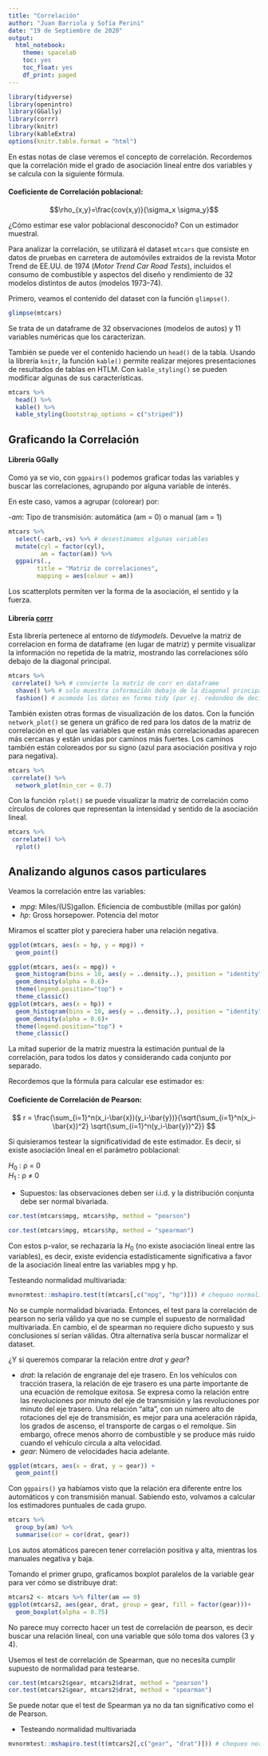 ```yaml
---
title: "Correlación"
author: "Juan Barriola y Sofía Perini"
date: "19 de Septiembre de 2020"
output:
  html_notebook:
    theme: spacelab
    toc: yes
    toc_float: yes
    df_print: paged
---
```


```r
library(tidyverse)
library(openintro)
library(GGally)
library(corrr)
library(knitr)
library(kableExtra)
options(knitr.table.format = "html") 
```

En estas notas de clase veremos el concepto de correlación. Recordemos que la correlación mide el grado de asociación lineal entre dos variables y se calcula con la siguiente fórmula. 

#### Coeficiente de Correlación poblacional: 

$$\rho_{x,y}=\frac{cov(x,y)}{\sigma_x \sigma_y}$$

¿Cómo estimar ese valor poblacional desconocido? Con un estimador muestral. 

Para analizar la correlación, se utilizará el dataset ```mtcars``` que consiste en datos de pruebas en carretera de automóviles extraidos de la revista Motor Trend de EE.UU. de 1974 (*Motor Trend Car Road Tests*), incluidos el consumo de combustible y aspectos del diseño y rendimiento de 32 modelos distintos de autos (modelos 1973–74).

Primero, veamos el contenido del dataset con la función `glimpse()`. 

```r
glimpse(mtcars)
```

Se trata de un dataframe de 32 observaciones (modelos de autos) y 11 variables numéricas que los caracterizan. 

También se puede ver el contenido haciendo un `head()` de la tabla. Usando la librería `knitr`, la función `kable()` permite realizar mejores presentaciones de resultados de tablas en HTLM. Con `kable_styling()` se pueden modificar algunas de sus características.

```r
mtcars %>% 
  head() %>% 
  kable() %>% 
  kable_styling(bootstrap_options = c("striped"))
```

## Graficando la Correlación

#### Librería GGally

Como ya se vio, con `ggpairs()` podemos graficar todas las variables y buscar las correlaciones, agrupando por alguna variable de interés.  

En este caso, vamos a agrupar (colorear) por:

-$am$: Tipo de transmisión: automática (am = 0) o manual (am = 1)

```r
mtcars %>% 
  select(-carb,-vs) %>% # desestimamos algunas variables
  mutate(cyl = factor(cyl), 
         am = factor(am)) %>% 
  ggpairs(., 
        title = "Matriz de correlaciones",
        mapping = aes(colour = am))
```

Los scatterplots permiten ver la forma de la asociación, el sentido y la fuerza. 

#### Librería [corrr](https://github.com/tidymodels/corrr) 

Esta librería pertenece al entorno de _tidymodels_. Devuelve la matriz de correlacion en forma de dataframe (en lugar de matriz) y permite visualizar la información no repetida de la matriz, mostrando las correlaciones sólo debajo de la diagonal principal. 

```r
mtcars %>% 
 correlate() %>% # convierte la matriz de corr en dataframe
  shave() %>% # solo muestra información debajo de la diagonal principal
  fashion() # acomoda los datos en forma tidy (por ej. redondeo de decimales)
```

También existen otras formas de visualización de los datos. Con la función `network_plot()` se genera un gráfico de red para los datos de la matriz de correlación en el que las variables que están más correlacionadas aparecen más cercanas y están unidas por caminos más fuertes. Los caminos también están coloreados por su signo (azul para asociación positiva y rojo para negativa).

```r
mtcars %>% 
 correlate() %>% 
  network_plot(min_cor = 0.7)
```

Con la función `rplot()` se puede visualizar la matriz de correlación como círculos de colores que representan la intensidad y sentido de la asociación lineal. 

```r
mtcars %>% 
 correlate() %>% 
  rplot()
```

## Analizando algunos casos particulares

Veamos la correlación entre las variables:

- $mpg$: Miles/(US)gallon. Eficiencia de combustible (millas por galón)
- $hp$: Gross horsepower. Potencia del motor

Miramos el scatter plot y pareciera haber una relación negativa. 

```r
ggplot(mtcars, aes(x = hp, y = mpg)) + 
  geom_point()
```

```r
ggplot(mtcars, aes(x = mpg)) +
  geom_histogram(bins = 10, aes(y = ..density..), position = "identity", alpha = 0.5, fill = "#1B9E77", color = "white")+
  geom_density(alpha = 0.6)+
  theme(legend.position="top") + 
  theme_classic()
ggplot(mtcars, aes(x = hp)) +
  geom_histogram(bins = 10, aes(y = ..density..), position = "identity", alpha = 0.5, fill = "#1B9E77", color = "white")+
  geom_density(alpha = 0.6)+
  theme(legend.position="top") + 
  theme_classic()
```

La mitad superior de la matriz muestra la estimación puntual de la correlación, para todos los datos y considerando cada conjunto por separado. 

Recordemos que la fórmula para calcular ese estimador es:

#### Coeficiente de Correlación de Pearson:

$$
r = \frac{\sum_{i=1}^n(x_i-\bar{x})(y_i-\bar{y})}{\sqrt{\sum_{i=1}^n(x_i-\bar{x})^2} \sqrt{\sum_{i=1}^n(y_i-\bar{y})^2}}
$$

Si quisieramos testear la significatividad de este estimador. Es decir, si existe asociación lineal en el parámetro poblacional:

$H_0$ : ρ = 0        
$H_1$ : ρ $\neq$ 0      

* Supuestos: las observaciones deben ser i.i.d. y la distribución conjunta debe ser normal bivariada. 

```r
cor.test(mtcars$mpg, mtcars$hp, method = "pearson")
```

```r
cor.test(mtcars$mpg, mtcars$hp, method = "spearman")
```

Con estos p-valor, se rechazaría la $H_0$ (no existe asociación lineal entre las variables), es decir, existe evidencia estadísticamente significativa a favor de la asociación lineal entre las variables mpg y hp. 

Testeando normalidad multivariada:

```r
mvnormtest::mshapiro.test(t(mtcars[,c("mpg", "hp")])) # chequeo normalidad bivariada
```

No se cumple normalidad bivariada. Entonces, el test para la correlación de pearson no sería válido ya que no se cumple el supuesto de normalidad multivariada. En cambio, el de spearman no requiere dicho supuesto y sus conclusiones sí serían válidas. Otra alternativa sería buscar normalizar el dataset.  

¿Y si queremos comparar la relación entre $drat$ y $gear$?

- $drat$: la relación de engranaje del eje trasero. En los vehículos con tracción trasera, la relación de eje trasero es una parte importante de una ecuación de remolque exitosa. Se expresa como la relación entre las revoluciones por minuto del eje de transmisión y las revoluciones por minuto del eje trasero. Una relación "alta", con un número alto de rotaciones del eje de transmisión, es mejor para una aceleración rápida, los grados de ascenso, el transporte de cargas o el remolque. Sin embargo, ofrece menos ahorro de combustible y se produce más ruido cuando el vehículo circula a alta velocidad.
- $gear$: Número de velocidades hacia adelante.

```r
ggplot(mtcars, aes(x = drat, y = gear)) + 
  geom_point()
```

Con `ggpairs()` ya habíamos visto que la relación era diferente entre los automáticos y con transmisión manual. Sabiendo esto, volvamos a calcular los estimadores puntuales de cada grupo. 

```r
mtcars %>% 
  group_by(am) %>% 
  summarise(cor = cor(drat, gear))
```

Los autos atomáticos parecen tener correlación positiva y alta, mientras los manuales negativa y baja. 

Tomando el primer grupo, graficamos boxplot paralelos de la variable gear para ver cómo se distribuye drat:

```r
mtcars2 <- mtcars %>% filter(am == 0)
ggplot(mtcars2, aes(gear, drat, group = gear, fill = factor(gear)))+
  geom_boxplot(alpha = 0.75)
```

No parece muy correcto hacer un test de correlación de pearson, es decir buscar una relación lineal, con una variable que sólo toma dos valores (3 y 4).

Usemos el test de correlación de Spearman, que no necesita cumplir supuesto de normalidad para testearse. 

```r
cor.test(mtcars2$gear, mtcars2$drat, method = "pearson")
cor.test(mtcars2$gear, mtcars2$drat, method = "spearman")
```

Se puede notar que el test de Spearman ya no da tan significativo como el de Pearson.

* Testeando normalidad multivariada 

```r
mvnormtest::mshapiro.test(t(mtcars2[,c("gear", "drat")])) # chequeo normalidad bivariada
```